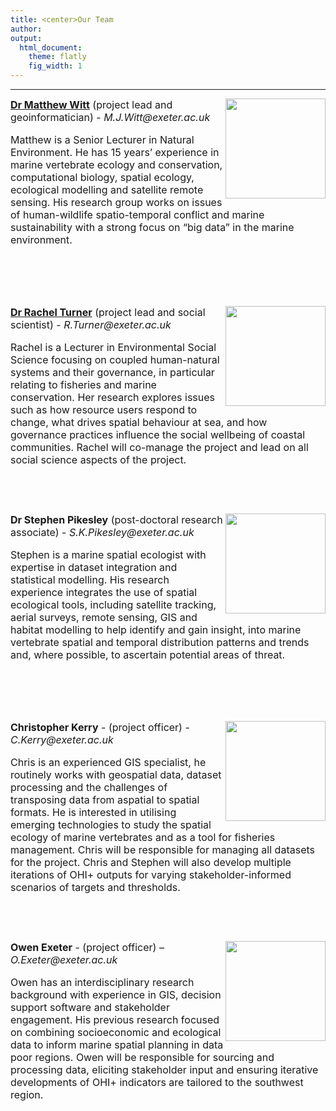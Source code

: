```yaml
---
title: <center>Our Team
author:  
output:
  html_document:
    theme: flatly
    fig_width: 1
---
```


<!--- please update--->

----

<img align="right" src="images/profile_Matt2.jpg" width="160px">
<font size="3">[**Dr Matthew Witt**](https://biosciences.exeter.ac.uk/staff/index.php?web_id=matthew_witt) (project lead and geoinformatician) - _M.J.Witt@exeter.ac.uk_

Matthew is a Senior Lecturer in Natural Environment. He has 15 years’ experience in marine vertebrate ecology and conservation, computational biology, spatial ecology, ecological modelling and satellite remote sensing. His research group works on issues of human-wildlife spatio-temporal conflict and marine sustainability with a strong focus on “big data” in the marine environment. 

<br>
<br>
<br>
<br>
<img align="right" src="images/profile_Rachel2.jpg" width="160px">
[**Dr Rachel Turner**](http://geography.exeter.ac.uk/staff/index.php?web_id=Rachel_Turner) (project lead and social scientist) - _R.Turner@exeter.ac.uk_

Rachel is a Lecturer in Environmental Social Science focusing on coupled human-natural systems and their governance, in particular relating to fisheries and marine conservation. Her research explores issues such as how resource users respond to change, what drives spatial behaviour at sea, and how governance practices influence the social wellbeing of coastal communities.
Rachel will co-manage the project and lead on all social science aspects of the project. 

<br>
<br>
<br>
<img align="right" src="images/profile_Stephen.jpg" width="160px">
**Dr Stephen Pikesley** (post-doctoral research associate) - _S.K.Pikesley@exeter.ac.uk_

Stephen is a marine spatial ecologist with expertise in dataset integration and statistical modelling. His research experience integrates the use of spatial ecological tools, including satellite tracking, aerial surveys, remote sensing, GIS and habitat modelling to help identify and gain insight, into marine vertebrate spatial and temporal distribution patterns and trends and, where possible, to ascertain potential areas of threat.

<br>
<br>
<br>
<br>
<img align="right" src="images/profile_Chris.JPG" width="160px">
**Christopher Kerry** - (project officer) - _C.Kerry@exeter.ac.uk_

Chris is an experienced GIS specialist, he routinely works with geospatial data, dataset processing and the challenges of transposing data from aspatial to spatial formats. He is interested in utilising emerging technologies to study the spatial ecology of marine vertebrates and as a tool for fisheries management. Chris will be responsible for managing all datasets for the project. Chris and Stephen will also develop multiple iterations of OHI+ outputs for varying stakeholder-informed scenarios of targets and thresholds.

<br>
<br>
<br>
<img align="right" src="images/profile_Owen.jpg" width="160px">
**Owen Exeter** - (project officer) – _O.Exeter@exeter.ac.uk_

Owen has an interdisciplinary research background with experience in GIS, decision support software and stakeholder engagement. His previous research focused on combining socioeconomic and ecological data to inform marine spatial planning in data poor regions. Owen will be responsible for sourcing and processing data, eliciting stakeholder input and ensuring iterative developments of OHI+ indicators are tailored to the southwest region.













